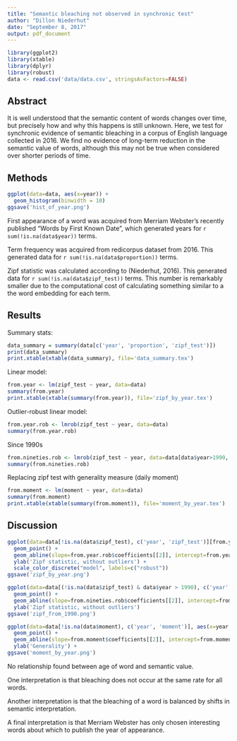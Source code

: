 ```yaml
---
title: "Semantic bleaching not observed in synchronic test"
author: "Dillon Niederhut"
date: "September 8, 2017"
output: pdf_document
---
```


```r
library(ggplot2)
library(xtable)
library(dplyr)
library(robust)
data <- read.csv('data/data.csv', stringsAsFactors=FALSE)
```

## Abstract

It is well understood that the semantic content of words changes over time, but precisely how and why this happens is still unknown. Here, we test for synchronic evidence of semantic bleaching in a corpus of English language collected in 2016. We find no evidence of long-term reduction in the semantic value of words, although this may not be true when considered over shorter periods of time.

## Methods

```r
ggplot(data=data, aes(x=year)) + 
  geom_histogram(binwidth = 10)
ggsave('hist_of_year.png')
```

First appearance of a word was acquired from Merriam Webster's recently published "Words by First Known Date", which generated years for `r sum(!is.na(data$year))` terms.

Term frequency was acquired from redicorpus dataset from 2016. This generated data for `r sum(!is.na(data$proportion))` terms.

Zipf statistic was calculated according to (Niederhut, 2016). This generated data for `r sum(!is.na(data$zipf_test))` terms. This number is remarkably smaller due to the computational cost of calculating something similar to a the word embedding for each term.

## Results

Summary stats:

```r
data_summary = summary(data[c('year', 'proportion', 'zipf_test')])
print(data_summary)
print.xtable(xtable(data_summary), file='data_summary.tex')
```

Linear model:

```r
from.year <- lm(zipf_test ~ year, data=data)
summary(from.year)
print.xtable(xtable(summary(from.year)), file='zipf_by_year.tex')
```

Outlier-robust linear model:

```r
from.year.rob <- lmrob(zipf_test ~ year, data=data)
summary(from.year.rob)
```

Since 1990s

```r
from.nineties.rob <- lmrob(zipf_test ~ year, data=data[data$year>1990, c('year', 'zipf_test')])
summary(from.nineties.rob)
```

Replacing zipf test with generality measure (daily moment)

```r
from.moment <- lm(moment ~ year, data=data)
summary(from.moment)
print.xtable(xtable(summary(from.moment)), file='moment_by_year.tex')
```

## Discussion

```r
ggplot(data=data[!is.na(data$zipf_test), c('year', 'zipf_test')][from.year.rob$rweights > 0, c('year', 'zipf_test')], aes(x=year, y=zipf_test)) + 
  geom_point() + 
  geom_abline(slope=from.year.rob$coefficients[[2]], intercept=from.year.rob$coefficients[[1]]) + 
  ylab('Zipf statistic, without outliers') +
  scale_color_discrete("model", labels=c("robust"))
ggsave('zipf_by_year.png')
```

```r
ggplot(data=data[(!is.na(data$zipf_test) & data$year > 1990), c('year', 'zipf_test')][from.nineties.rob$rweights > 0, c('year', 'zipf_test')], aes(x=year, y=zipf_test)) + 
  geom_point() + 
  geom_abline(slope=from.nineties.rob$coefficients[[2]], intercept=from.nineties.rob$coefficients[[1]]) + 
  ylab('Zipf statistic, without outliers')
ggsave('zipf_from_1990.png')
```

```r
ggplot(data=data[!is.na(data$moment), c('year', 'moment')], aes(x=year, y=moment)) + 
  geom_point() + 
  geom_abline(slope=from.moment$coefficients[[2]], intercept=from.moment$coefficients[[1]]) + 
  ylab('Generality') +
ggsave('moment_by_year.png')
```

No relationship found between age of word and semantic value.

One interpretation is that bleaching does not occur at the same rate for all words.

Another interpretation is that the bleaching of a word is balanced by shifts in semantic interpretation.

A final interpretation is that Merriam Webster has only chosen interesting words about which to publish the year of appearance.
